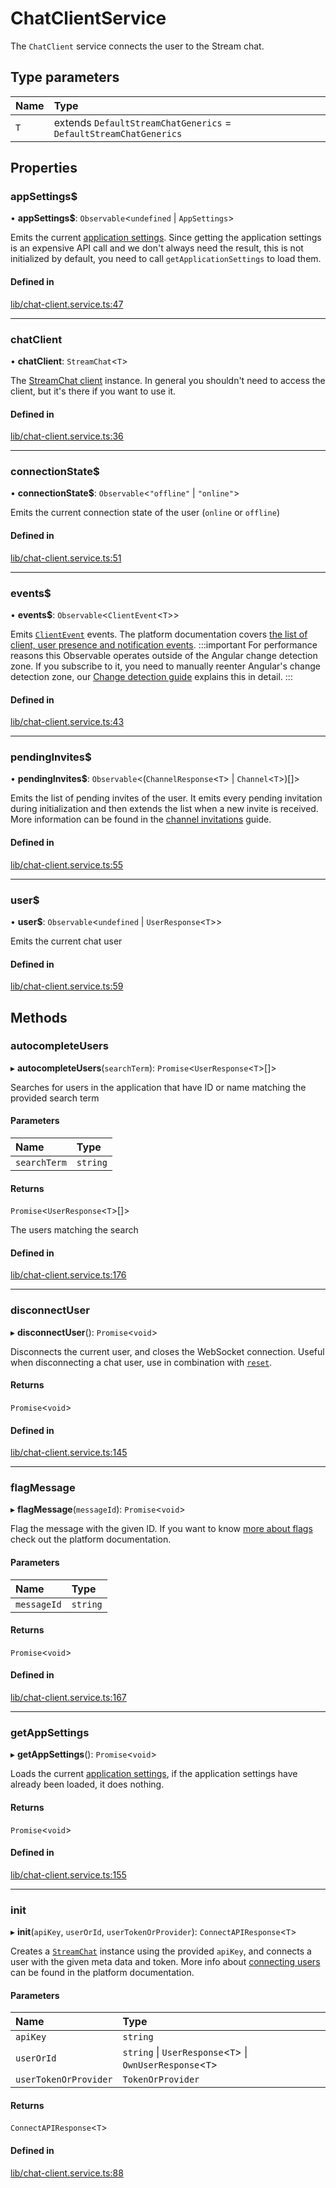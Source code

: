 # ChatClientService

The `ChatClient` service connects the user to the Stream chat.

## Type parameters

| Name | Type |
| :------ | :------ |
| `T` | extends `DefaultStreamChatGenerics` = `DefaultStreamChatGenerics` |

## Properties

### appSettings$

• **appSettings$**: `Observable`<`undefined` \| `AppSettings`\>

Emits the current [application settings](https://getstream.io/chat/docs/javascript/app_setting_overview/?language=javascript). Since getting the application settings is an expensive API call and we don't always need the result, this is not initialized by default, you need to call `getApplicationSettings` to load them.

#### Defined in

[lib/chat-client.service.ts:47](https://github.com/GetStream/stream-chat-angular/blob/6f7ad48/projects/stream-chat-angular/src/lib/chat-client.service.ts#L47)

___

### chatClient

• **chatClient**: `StreamChat`<`T`\>

The [StreamChat client](https://github.com/GetStream/stream-chat-js/blob/master/src/client.ts) instance. In general you shouldn't need to access the client, but it's there if you want to use it.

#### Defined in

[lib/chat-client.service.ts:36](https://github.com/GetStream/stream-chat-angular/blob/6f7ad48/projects/stream-chat-angular/src/lib/chat-client.service.ts#L36)

___

### connectionState$

• **connectionState$**: `Observable`<``"offline"`` \| ``"online"``\>

Emits the current connection state of the user (`online` or `offline`)

#### Defined in

[lib/chat-client.service.ts:51](https://github.com/GetStream/stream-chat-angular/blob/6f7ad48/projects/stream-chat-angular/src/lib/chat-client.service.ts#L51)

___

### events$

• **events$**: `Observable`<`ClientEvent`<`T`\>\>

Emits [`ClientEvent`](https://github.com/GetStream/stream-chat-angular/blob/master/projects/stream-chat-angular/src/lib/chat-client.service.ts) events. The platform documentation covers [the list of client, user presence and notification events](https://getstream.io/chat/docs/javascript/event_object/?language=javascript).
:::important
For performance reasons this Observable operates outside of the Angular change detection zone. If you subscribe to it, you need to manually reenter Angular's change detection zone, our [Change detection guide](../concepts/change-detection.mdx) explains this in detail.
:::

#### Defined in

[lib/chat-client.service.ts:43](https://github.com/GetStream/stream-chat-angular/blob/6f7ad48/projects/stream-chat-angular/src/lib/chat-client.service.ts#L43)

___

### pendingInvites$

• **pendingInvites$**: `Observable`<(`ChannelResponse`<`T`\> \| `Channel`<`T`\>)[]\>

Emits the list of pending invites of the user. It emits every pending invitation during initialization and then extends the list when a new invite is received. More information can be found in the [channel invitations](../code-examples/channel-invites.mdx) guide.

#### Defined in

[lib/chat-client.service.ts:55](https://github.com/GetStream/stream-chat-angular/blob/6f7ad48/projects/stream-chat-angular/src/lib/chat-client.service.ts#L55)

___

### user$

• **user$**: `Observable`<`undefined` \| `UserResponse`<`T`\>\>

Emits the current chat user

#### Defined in

[lib/chat-client.service.ts:59](https://github.com/GetStream/stream-chat-angular/blob/6f7ad48/projects/stream-chat-angular/src/lib/chat-client.service.ts#L59)

## Methods

### autocompleteUsers

▸ **autocompleteUsers**(`searchTerm`): `Promise`<`UserResponse`<`T`\>[]\>

Searches for users in the application that have ID or name matching the provided search term

#### Parameters

| Name | Type |
| :------ | :------ |
| `searchTerm` | `string` |

#### Returns

`Promise`<`UserResponse`<`T`\>[]\>

The users matching the search

#### Defined in

[lib/chat-client.service.ts:176](https://github.com/GetStream/stream-chat-angular/blob/6f7ad48/projects/stream-chat-angular/src/lib/chat-client.service.ts#L176)

___

### disconnectUser

▸ **disconnectUser**(): `Promise`<`void`\>

Disconnects the current user, and closes the WebSocket connection. Useful when disconnecting a chat user, use in combination with [`reset`](./ChannelService.mdx/#reset).

#### Returns

`Promise`<`void`\>

#### Defined in

[lib/chat-client.service.ts:145](https://github.com/GetStream/stream-chat-angular/blob/6f7ad48/projects/stream-chat-angular/src/lib/chat-client.service.ts#L145)

___

### flagMessage

▸ **flagMessage**(`messageId`): `Promise`<`void`\>

Flag the message with the given ID. If you want to know [more about flags](https://getstream.io/chat/docs/javascript/moderation/?language=javascript) check out the platform documentation.

#### Parameters

| Name | Type |
| :------ | :------ |
| `messageId` | `string` |

#### Returns

`Promise`<`void`\>

#### Defined in

[lib/chat-client.service.ts:167](https://github.com/GetStream/stream-chat-angular/blob/6f7ad48/projects/stream-chat-angular/src/lib/chat-client.service.ts#L167)

___

### getAppSettings

▸ **getAppSettings**(): `Promise`<`void`\>

Loads the current [application settings](https://getstream.io/chat/docs/javascript/app_setting_overview/?language=javascript), if the application settings have already been loaded, it does nothing.

#### Returns

`Promise`<`void`\>

#### Defined in

[lib/chat-client.service.ts:155](https://github.com/GetStream/stream-chat-angular/blob/6f7ad48/projects/stream-chat-angular/src/lib/chat-client.service.ts#L155)

___

### init

▸ **init**(`apiKey`, `userOrId`, `userTokenOrProvider`): `ConnectAPIResponse`<`T`\>

Creates a [`StreamChat`](https://github.com/GetStream/stream-chat-js/blob/668b3e5521339f4e14fc657834531b4c8bf8176b/src/client.ts#L124) instance using the provided `apiKey`, and connects a user with the given meta data and token. More info about [connecting users](https://getstream.io/chat/docs/javascript/init_and_users/?language=javascript) can be found in the platform documentation.

#### Parameters

| Name | Type |
| :------ | :------ |
| `apiKey` | `string` |
| `userOrId` | `string` \| `UserResponse`<`T`\> \| `OwnUserResponse`<`T`\> |
| `userTokenOrProvider` | `TokenOrProvider` |

#### Returns

`ConnectAPIResponse`<`T`\>

#### Defined in

[lib/chat-client.service.ts:88](https://github.com/GetStream/stream-chat-angular/blob/6f7ad48/projects/stream-chat-angular/src/lib/chat-client.service.ts#L88)
